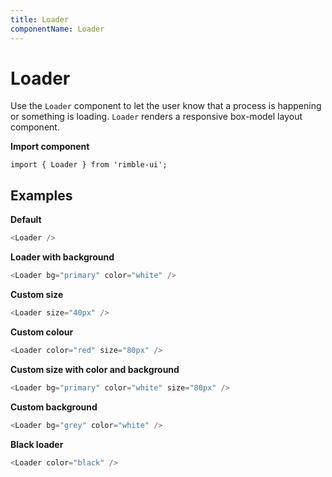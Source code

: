 ```yaml
---
title: Loader
componentName: Loader
---
```



# Loader

Use the `Loader` component to let the user know that a process is happening or something is loading. `Loader` renders a responsive box-model layout component.

**Import component**

```lang=jsx
import { Loader } from 'rimble-ui';
```

## Examples

**Default**

```js is=react-live
<Loader />
```

**Loader with background**

```js is=react-live
<Loader bg="primary" color="white" />
```

**Custom size**

```js is=react-live
<Loader size="40px" />
```

**Custom colour**

```js is=react-live
<Loader color="red" size="80px" />
```

**Custom size with color and background**

```js is=react-live
<Loader bg="primary" color="white" size="80px" />
```

**Custom background**

```js is=react-live
<Loader bg="grey" color="white" />
```

**Black loader**

```js is=react-live
<Loader color="black" />
```
